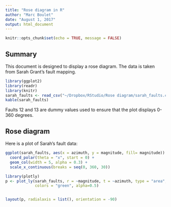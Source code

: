 ```yaml
---
title: "Rose diagram in R"
author: "Marc Boulet"
date: "August 1, 2017"
output: html_document
---
```


```r
knitr::opts_chunk$set(echo = TRUE, message = FALSE)
```

## Summary

This document is designed to display a rose diagram. The data is taken from Sarah Grant's fault mapping.

```r
library(ggplot2)
library(readr)
library(knitr)
sarah_faults <- read_csv("~/Dropbox/RStudio/Rose diagram/sarah_faults.csv")
kable(sarah_faults)

```
  
Faults 12 and 13 are dummy values used to ensure that the plot displays 0-360 degrees.

## Rose diagram

Here is a plot of Sarah's fault data:

```r
ggplot(sarah_faults, aes(x = azimuth, y = magnitude, fill= magnitude)) +
  coord_polar(theta = "x", start = 0) +
  geom_col(width = 5, alpha = 0.3) +
  scale_x_continuous(breaks = seq(0, 360, 30))
```

```r
library(plotly)
p <- plot_ly(sarah_faults, r = ~magnitude, t = ~azimuth, type = "area", sizes=c(1,5),
             colors = "green", alpha=0.5)


layout(p, radialaxis = list(), orientation = -90)

```

